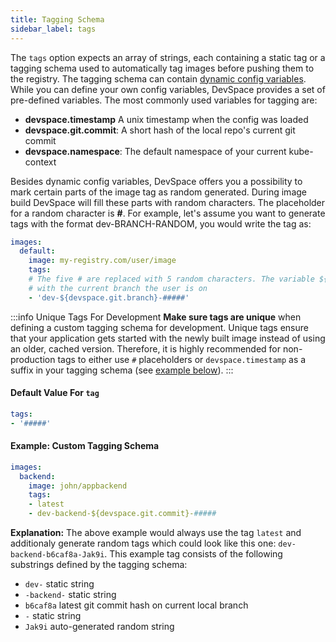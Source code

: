 ```yaml
---
title: Tagging Schema
sidebar_label: tags
---
```


The `tags` option expects an array of strings, each containing a static tag or a tagging schema used to automatically tag images before pushing them to the registry. The tagging schema can contain [dynamic config variables](../../variables/basics.mdx). While you can define your own config variables, DevSpace provides a set of pre-defined variables. The most commonly used variables for tagging are:
- **devspace.timestamp** A unix timestamp when the config was loaded
- **devspace.git.commit**: A short hash of the local repo's current git commit
- **devspace.namespace**: The default namespace of your current kube-context

Besides dynamic config variables, DevSpace offers you a possibility to mark certain parts of the image tag as random generated. During image build DevSpace will fill these parts with random characters. The placeholder for a random character is **#**. For example, let's assume you want to generate tags with the format dev-BRANCH-RANDOM, you would write the tag as:
```yaml
images:
  default:
    image: my-registry.com/user/image
    tags:
    # The five # are replaced with 5 random characters. The variable ${devspace.git.branch} is replaced
    # with the current branch the user is on
    - 'dev-${devspace.git.branch}-#####'
```

:::info Unique Tags For Development
**Make sure tags are unique** when defining a custom tagging schema for development. Unique tags ensure that your application gets started with the newly built image instead of using an older, cached version. Therefore, it is highly recommended for non-production tags to either use `#` placeholders or `devspace.timestamp` as a suffix in your tagging schema (see [example below](#example-custom-tagging-schema)).
:::

#### Default Value For `tag`
```yaml
tags:
- '#####'
```

#### Example: Custom Tagging Schema
```yaml
images:
  backend:
    image: john/appbackend
    tags:
    - latest
    - dev-backend-${devspace.git.commit}-#####
```
**Explanation:**
The above example would always use the tag `latest` and additionaly generate random tags which could look like this one: `dev-backend-b6caf8a-Jak9i`. This example tag consists of the following substrings defined by the tagging schema:
- `dev-` static string
- `-backend-` static string
- `b6caf8a` latest git commit hash on current local branch
- `-` static string
- `Jak9i` auto-generated random string
